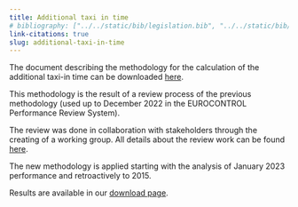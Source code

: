 ```yaml
---
title: Additional taxi in time
# bibliography: ["../../static/bib/legislation.bib", "../../static/bib/aviation.bib"]
link-citations: true
slug: additional-taxi-in-time
---
```


The document describing the methodology for the calculation of the additional taxi-in time can be downloaded [here](/library/ATXIT_indicator_documentation_mar23.pdf).

This methodology is the result of a review process of the previous methodology (used up to December 2022 in the EUROCONTROL Performance Review System). 

The review was done in collaboration with stakeholders through the creating of a working group. All details about the review work can be found [here](/publications/studies/2022_11_17_prc_apt_cons/).

The new methodology is applied starting with the analysis of January 2023 performance and retroactively to 2015.

Results are available in our [download page](/data/).